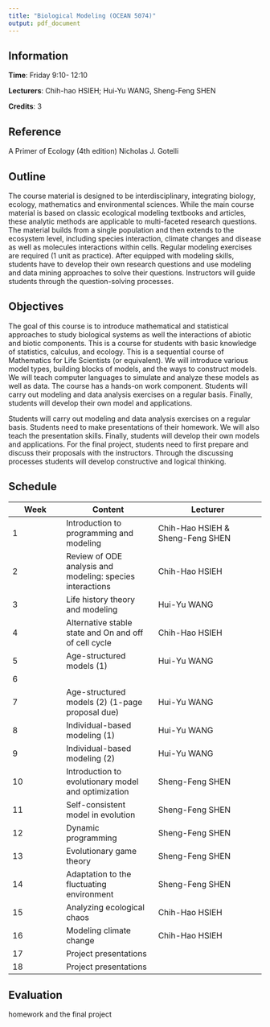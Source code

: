 ```yaml
---
title: "Biological Modeling (OCEAN 5074)"
output: pdf_document
---
```


## Information

**Time**: Friday 9:10- 12:10

**Lecturers**: Chih-hao HSIEH;  Hui-Yu WANG, Sheng-Feng SHEN

**Credits**: 3 

## Reference

A Primer of Ecology (4th edition) Nicholas J. Gotelli

## Outline

The course material is designed to be interdisciplinary, integrating biology, ecology, mathematics and environmental sciences. While the main course material is based on classic ecological modeling textbooks and articles, these analytic methods are applicable to multi-faceted research questions. The material builds from a single population and then extends to the ecosystem level, including species interaction, climate changes and disease as well as molecules interactions within cells. Regular modeling exercises are required (1 unit as practice). After equipped with modeling skills, students have to develop their own research questions and use modeling and data mining approaches to solve their questions. Instructors will guide students through the question-solving processes.

## Objectives

The goal of this course is to introduce mathematical and statistical approaches to study biological systems as well the interactions of abiotic and biotic components. This is a course for students with basic knowledge of statistics, calculus, and ecology. This is a sequential course of Mathematics for Life Scientists (or equivalent). We will introduce various model types, building blocks of models, and the ways to construct models. We will teach computer languages to simulate and analyze these models as well as data. The course has a hands-on work component. Students will carry out modeling and data analysis exercises on a regular basis. Finally, students will develop their own model and applications.

Students will carry out modeling and data analysis exercises on a regular basis. Students need to make presentations of their homework. We will also teach the presentation skills. Finally, students will develop their own models and applications. For the final project, students need to first prepare and discuss their proposals with the instructors. Through the discussing processes students will develop constructive and logical thinking. 

## Schedule

Week|Content|Lecturer
----|-------|--------
1|Introduction to programming and modeling|Chih-Hao HSIEH & Sheng-Feng SHEN
2|Review of ODE analysis and modeling: species interactions|Chih-Hao HSIEH
3|Life history theory and modeling|Hui-Yu WANG
4| Alternative stable state and On and off of cell cycle|Chih-Hao HSIEH
5|Age-structured models (1) |Hui-Yu WANG
6|
7|Age-structured models (2) (1-page proposal due) |Hui-Yu WANG
8|Individual-based modeling (1) |Hui-Yu WANG
9|Individual-based modeling (2) |Hui-Yu WANG
10|Introduction to evolutionary model and optimization|Sheng-Feng SHEN
11|Self-consistent model in evolution|Sheng-Feng SHEN
12|Dynamic programming|Sheng-Feng SHEN
13|Evolutionary game theory|Sheng-Feng SHEN
14|Adaptation to the fluctuating environment |Sheng-Feng SHEN
15|Analyzing ecological chaos|Chih-Hao HSIEH
16|Modeling climate change |Chih-Hao HSIEH
17|Project presentations
18|Project presentations

## Evaluation

homework and the final project




